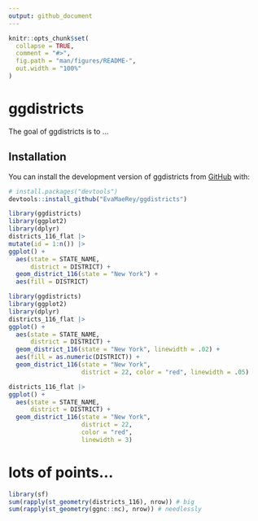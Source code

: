 ```yaml
---
output: github_document
---
```


<!-- README.md is generated from README.Rmd. Please edit that file -->

```r
knitr::opts_chunk$set(
  collapse = TRUE,
  comment = "#>",
  fig.path = "man/figures/README-",
  out.width = "100%"
)
```

# ggdistricts

<!-- badges: start -->
<!-- badges: end -->

The goal of ggdistricts is to ...

## Installation

You can install the development version of ggdistricts from [GitHub](https://github.com/) with:

``` r
# install.packages("devtools")
devtools::install_github("EvaMaeRey/ggdistricts")
```





```r
library(ggdistricts)
library(ggplot2)
library(dplyr)
districts_116_flat |>
mutate(id = 1:n()) |>
ggplot() +
  aes(state = STATE_NAME, 
      district = DISTRICT) +
  geom_district_116(state = "New York") +
  aes(fill = DISTRICT)
```



```r
library(ggdistricts)
library(ggplot2)
library(dplyr)
districts_116_flat |>
ggplot() +
  aes(state = STATE_NAME, 
      district = DISTRICT) +
  geom_district_116(state = "New York", linewidth = .02) +
  aes(fill = as.numeric(DISTRICT)) + 
  geom_district_116(state = "New York", 
                    district = 22, color = "red", linewidth = .05)
```
```r
districts_116_flat |>
ggplot() +
  aes(state = STATE_NAME, 
      district = DISTRICT) +
  geom_district_116(state = "New York", 
                    district = 22, 
                    color = "red", 
                    linewidth = 3)
```



# lots of points...

```r
library(sf)
sum(rapply(st_geometry(districts_116), nrow)) # big
sum(rapply(st_geometry(ggnc::nc), nrow)) # needlessly

```

